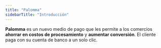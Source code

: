 ```yaml
---
title: "Palomma"
sidebarTitle: "Introducción"
---
```


**Palomma** es un nuevo medio de pago que les permite a los comercios **ahorrar en costos de procesamiento** y **aumentar conversión**. El cliente paga con su cuenta de banco a un solo clic.
